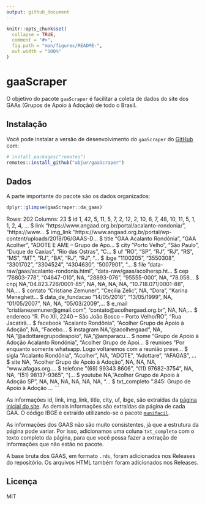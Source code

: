 ```yaml
---
output: github_document
---
```


<!-- README.md is generated from README.Rmd. Please edit that file -->

```r
knitr::opts_chunk$set(
  collapse = TRUE,
  comment = "#>",
  fig.path = "man/figures/README-",
  out.width = "100%"
)
```

# gaaScraper

<!-- badges: start -->
<!-- badges: end -->

O objetivo do pacote `gaaScraper` é facilitar a coleta de dados do site dos GAAs (Grupos de Apoio à Adoção) de todo o Brasil.

## Instalação

Você pode instalar a versão de desenvolvimento do `gaaScraper` do [GitHub](https://github.com/abjur/gaaScraper) com:

```r
# install.packages("remotes")
remotes::install_github("abjur/gaaScraper")
```

## Dados

A parte importante do pacote são os dados organizados:

```r
dplyr::glimpse(gaaScraper::da_gaas)
```
Rows: 202
Columns: 23
$ id               <int> 1, 42, 5, 11, 5, 7, 2, 12, 2, 10, 6, 7, 48, 10, 11, 5, 1, 1, 2, 4, …
$ link             <chr> "https://www.angaad.org.br/portal/acalanto-rondonia/", "https://www…
$ img_link         <chr> "https://www.angaad.org.br/portal/wp-content/uploads/2018/06/GAAS-D…
$ title            <chr> "GAA Acalanto Rondônia", "GAA Acolher", "ADOTE E AME – Grupo de Apo…
$ city             <chr> "Porto Velho", "São Paulo", "Duque de Caxias", "Rio das Ostras", "C…
$ uf               <chr> "RO", "SP", "RJ", "RJ", "RS", "MS", "MT", "RJ", "BA", "RJ", "RJ", "…
$ ibge             <chr> "1100205", "3550308", "3301702", "3304524", "4304630", "5007901", "…
$ file             <chr> "data-raw/gaas/acalanto-rondonia.html", "data-raw/gaas/acolhersp.ht…
$ cep              <chr> "76803-778", "04647-010", NA, "28893-076", "95555-000", NA, "78.058…
$ cnpj             <chr> NA, "04.823.726/0001-85", NA, NA, NA, NA, "10.718.071/0001-88", NA,…
$ contato          <chr> "Cristiane Zemuner", "Cecília Zelic", NA, "Dora", "Karina Meneghett…
$ data_de_fundacao <chr> "14/05/2016", "13/05/1999", NA, "01/05/2007", NA, NA, "05/03/2009",…
$ e_mail           <chr> "cristianezemuner@gmail.com", "contato@acolhergaad.org.br", NA, NA,…
$ endereco         <chr> "R. Pio XII, 2240 – São João Bosco – Porto Velho/RO", "Rua Jacatirã…
$ facebook         <chr> "Acalanto Rondônia", "Acolher Grupo de Apoio à Adoção", NA, "Facebo…
$ instagram        <chr> NA, "@acolhergaad", NA, NA, "@adottaregrupodeapoio", NA, "@amparacu…
$ nome             <chr> "Grupo de Apoio à Adoção Acalanto Rondônia", "Acolher Grupo de Apoi…
$ reunioes         <chr> "Por enquanto somente whatsapp. Logo voltaremos com a reunião prese…
$ sigla            <chr> "Acalanto Rondônia", "Acolher", NA, "ADOTE", "Adottare", "AFAGAS", …
$ site             <chr> NA, "Acolher Grupo de Apoio à Adoção", NA, NA, NA, "www.afagas.org.…
$ telefone         <chr> "(69) 99343 8606", "(11) 97682-3754", NA, NA, "(51) 98137-9365", "(…
$ youtube          <chr> NA, "Acolher Grupo de Apoio à Adoção SP", NA, NA, NA, NA, NA, NA, "…
$ txt_completo     <chr> "\n\t\t\t\r\n\t\t\t\t 1.845\r\n\t\t\tNOME: Grupo de Apoio à Adoção …
```

As informações id, link, img_link, title, city, uf, ibge, são extraídas da [página inicial do site](https://www.angaad.org.br/portal/gaas/). As demais informações são extraídas da página de cada GAA. O código IBGE é extraído utilizando-se o pacote [`munifacil`](https://github.com/curso-r/munifacil).

As informações dos GAAS não são muito consistentes, já que a estrutura da página pode variar. Por isso, adicionamos uma coluna `txt_completo` com o texto completo da página, para que você possa fazer a extração de informações que não estão no pacote.

A base bruta dos GAAS, em formato `.rds`, foram adicionados nos Releases do repositório. Os arquivos HTML também foram adicionados nos Releases.

## Licença

MIT

